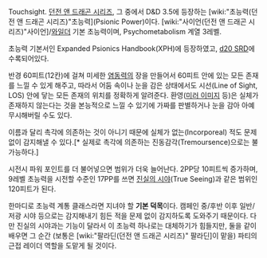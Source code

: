 Touchsight. 
[[던전 앤 드래곤 시리즈]], 그 중에서 D&D 3.5에 등장하는 [wiki:"초능력(던전 앤 드래곤 시리즈)"초능력](Psionic Power)이다.
[wiki:"사이언(던전 앤 드래곤 시리즈)"사이언]/[[와일더]] 기본 초능력이며, Psychometabolism 계열 3레벨.

초능력 기본서인 Expanded Psionics Handbook(XPH)에 등장하였고, [http://www.d20srd.org/srd/psionic/powers/touchsight.htm d20 SRD]에 수록되어있다.

반경 60피트(12칸)에 걸쳐 미세한 [[염동력]]의 장을 만들어서 60피트 안에 있는 모든 존재를 느낄 수 있게 해주고, 따라서 어둠 속이나 눈을 감은 상태에서도 시선(Line of Sight, LOS) 안에 닿는 모든 존재의 위치를 정확하게 알려준다. 환영([[미러 이미지]] 등)은 실체가 존재하지 않는다는 것을 본능적으로 느낄 수 있기에 가짜를 판별하거나 눈을 감아 아예 무시해버릴 수도 있다.

이름과 달리 촉각에 의존하는 것이 아니기 때문에 실체가 없는(Incorporeal) 적도 문제없이 감지해낼 수 있다.[* 실제로 촉각에 의존하는 진동감각(Tremoursence)으로는 불가능하다.]

시전시 파워 포인트를 더 불어넣으면 범위가 더욱 늘어난다. 2PP당 10피트씩 증가하며, 9레벨 초능력을 시전할 수준인 17PP를 쓰면 [[진실의 시야]](True Seeing)과 같은 범위인 120피트가 된다.

한마디로 초능력 계통 클래스라면 지녀야 할 '''기본 덕목'''이다. 캠페인 중/후반 이후 일반/저광 시야 등으로는 감지해내기 힘든 적을 문제 없이 감지하도록 도와주기 때문이다. 다만 진실의 시야과는 기능이 달라서 이 초능력 하나로는 대체하기가 힘들지만, 둘을 같이 배우면 그 순간 (보통은 [wiki:"팔라딘(던전 앤 드래곤 시리즈)" 팔라딘]이 맡을) 파티의 근접 레이더 역할을 도맡게 될 것이다.
